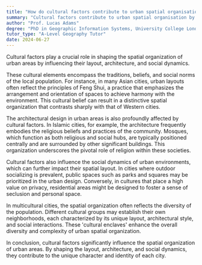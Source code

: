 ```yaml
---
title: "How do cultural factors contribute to urban spatial organisation?"
summary: "Cultural factors contribute to urban spatial organisation by influencing the layout, architecture, and social dynamics of urban areas."
author: "Prof. Lucas Adams"
degree: "PhD in Geographic Information Systems, University College London"
tutor_type: "A-Level Geography Tutor"
date: 2024-06-27
---
```


Cultural factors play a crucial role in shaping the spatial organization of urban areas by influencing their layout, architecture, and social dynamics.

These cultural elements encompass the traditions, beliefs, and social norms of the local population. For instance, in many Asian cities, urban layouts often reflect the principles of Feng Shui, a practice that emphasizes the arrangement and orientation of spaces to achieve harmony with the environment. This cultural belief can result in a distinctive spatial organization that contrasts sharply with that of Western cities.

The architectural design in urban areas is also profoundly affected by cultural factors. In Islamic cities, for example, the architecture frequently embodies the religious beliefs and practices of the community. Mosques, which function as both religious and social hubs, are typically positioned centrally and are surrounded by other significant buildings. This organization underscores the pivotal role of religion within these societies.

Cultural factors also influence the social dynamics of urban environments, which can further impact their spatial layout. In cities where outdoor socializing is prevalent, public spaces such as parks and squares may be prioritized in the urban design. Conversely, in cultures that place a high value on privacy, residential areas might be designed to foster a sense of seclusion and personal space.

In multicultural cities, the spatial organization often reflects the diversity of the population. Different cultural groups may establish their own neighborhoods, each characterized by its unique layout, architectural style, and social interactions. These 'cultural enclaves' enhance the overall diversity and complexity of urban spatial organization.

In conclusion, cultural factors significantly influence the spatial organization of urban areas. By shaping the layout, architecture, and social dynamics, they contribute to the unique character and identity of each city.
    